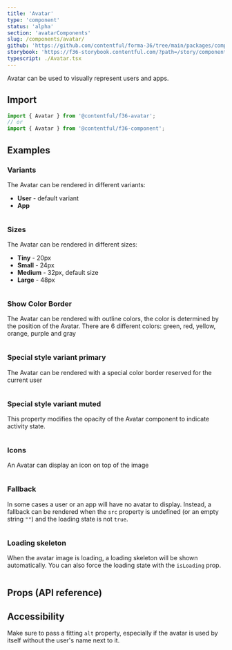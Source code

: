 ```yaml
---
title: 'Avatar'
type: 'component'
status: 'alpha'
section: 'avatarComponents'
slug: /components/avatar/
github: 'https://github.com/contentful/forma-36/tree/main/packages/components/avatar'
storybook: 'https://f36-storybook.contentful.com/?path=/story/components-avatar--overview'
typescript: ./Avatar.tsx
---
```


Avatar can be used to visually represent users and apps.

## Import

```jsx static=true
import { Avatar } from '@contentful/f36-avatar';
// or
import { Avatar } from '@contentful/f36-component';
```

## Examples

### Variants

The Avatar can be rendered in different variants:

- **User** - default variant
- **App**

```jsx file=./examples/AvatarVariantExample.tsx

```

### Sizes

The Avatar can be rendered in different sizes:

- **Tiny** - 20px
- **Small** - 24px
- **Medium** - 32px, default size
- **Large** - 48px

```jsx file=./examples/AvatarSizeExample.tsx

```

### Show Color Border

The Avatar can be rendered with outline colors, the color is determined by the position of the Avatar. There are 6 different colors: green, red, yellow, orange, purple and gray

```jsx file=./examples/AvatarColorBorderExamples.tsx

```

### Special style variant primary

The Avatar can be rendered with a special color border reserved for the current user

```jsx file=./examples/AvatarIsPrimaryExamples.tsx

```

### Special style variant muted

This property modifies the opacity of the Avatar component to indicate activity state.

```jsx file=./examples/AvatarMutedExamples.tsx

```

### Icons

An Avatar can display an icon on top of the image

```jsx file=./examples/AvatarIconExamples.tsx

```

### Fallback

In some cases a user or an app will have no avatar to display. Instead, a fallback can be rendered when the `src` property is undefined (or an empty string `""`) and the loading state is not `true`.

```jsx file=./examples/AvatarFallbackExample.tsx

```

### Loading skeleton

When the avatar image is loading, a loading skeleton will be shown automatically. You can also force the loading state with the `isLoading` prop.

```jsx file=./examples/AvatarLoadingExample.tsx

```

## Props (API reference)

<PropsTable of="Avatar" />

## Accessibility

Make sure to pass a fitting `alt` property, especially if the avatar is used by itself without the user's name next to it.
